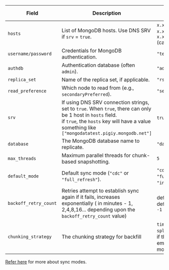 | Field               | Description                                                 | Example Value           | Data Type |
|---------------------|-------------------------------------------------------------|-------------------------| ---- |
| `hosts`            | List of MongoDB hosts. Use DNS SRV if `srv` = `true`.       | `x.xxx.xxx.120:27017`, `x.xxx.xxx.120:27017`, `x.xxx.xxx.133:27017`  (can be multiple)     | []STRING  |
| `username/password`| Credentials for MongoDB authentication.                     | `"test"/"test"`        | STRING |
| `authdb`           | Authentication database (often `admin`).                    | `"admin"`              | STRING |
| `replica_set`      | Name of the replica set, if applicable.                     | `"rs0"`                | STRING |
| `read_preference`  | Which node to read from (e.g., `secondaryPreferred`).       | `"secondaryPreferred"` |STRING |
| `srv`              | If using DNS SRV connection strings, set to `true`. When `true`, there can only be 1 host in `hosts` field. <br/> if `true`, the `hosts` key will have a value something like `["mongodatatest.pigiy.mongodb.net"]`      | `true`, `false`         | BOOL
| `database`         | The MongoDB database name to replicate.                     | `"database_name"`           | STRING |
| `max_threads`      | Maximum parallel threads for chunk-based snapshotting.      | `5`                   | INT |
| `default_mode`     | Default sync mode (`"cdc"` or `"full_refresh"`).            | `"cdc"`, `"full_refresh"`, `"incremental"` (WIP)                | 
| `backoff_retry_count`     | Retries attempt to establish sync again if it fails, increases exponentially ( in minutes - 1, 2,4,8,16... depending upon the `backoff_retry_count` value)            |   defaults to 3, takes default value if set to `-1`            | INT |
| `chunking_strategy`                  |  The chunking strategy for backfill               |   `timestamp`, uses `splitVector` strategy if the field is left empty. Refer [here](https://olake.io/blog/what-makes-olake-fast#mongodb) for more details.          | |

[Refer here](https://github.com/datazip-inc/olake/blob/master/types/sync_mode.go) for more about sync modes.
